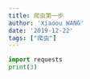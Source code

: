 ```yaml
---
title: 爬虫第一步
author: 'Xiaoou WANG'
date: '2019-12-22'
tags: ["爬虫"]
---
```


```python
import requests
print(3)
```

